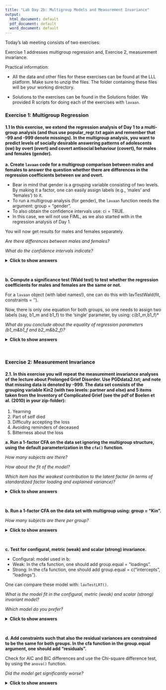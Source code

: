 ```yaml
---
title: "Lab Day 2b: Multigroup Models and Measurement Invariance"
output:
  html_document: default
  pdf_document: default
  word_document: default
---
```


Today’s lab meeting consists of two exercises:

Exercise 1 addresses multigroup regression and, Exercise 2, measurement invariance.

Practical information:

* All the data and other files for these exercises can be found at the LLL platform. Make sure to unzip the files. The folder containing these files will be your working directory.

* Solutions to the exercises can be found in the Solutions folder. We provided R scripts for doing each of the exercises with `lavaan`.

### Exercise 1: Multigroup Regression

#### 1.1 In this exercise, we extend the regression analysis of Day 1 to a multi-group analysis (and thus use popular_regr.txt again and remember that -99 and -999 denote missings). In the multigroup analysis, you want to predict levels of socially desirable answering patterns of adolescents (sw) by overt (overt) and covert antisocial behaviour (covert), for males and females (gender).

**a. Create `lavaan` code for a multigroup comparison between males and females to answer the question whether there are differences in the regression coefficients between sw and overt.**

 * Bear in mind that gender is a grouping variable consisting of two levels. By making it a factor, one can easily assign labels (e.g., ‘males’ and ‘females’) to it.
 * To run a multigroup analysis (for gender), the `lavaan` function needs the argument: group = "gender".
 * To also obtain the confidence intervals use: ci = TRUE.
 * In this case, we will not use FIML, as we also started with in the regression analysis of Day 1.
 
You will now get results for males and females separately. 

*Are there differences between males and females?*

*What do the confidence intervals indicate?*

<details><summary><b>Click to show answers</b></summary>

**Get started:**

```r
if (!require("lavaan")) install.packages("lavaan", dependencies = TRUE)
```

```r
library(lavaan) 
```

**Read in the data:**

```r
data_regr <- read.table("popular_regr.txt", header = T)

#If data without header, then: 
colnames(data_regr) <- c("respnr", "Dutch", "gender", "sw", "covert", "overt")
```


**Denote missing values:**

Missing values are labelled -99 and -999, so set this to NA:

```r
data_regr[sapply(data_regr, function(x) as.character(x) %in% c("-99", "-999") )] <- NA 
```

If you forget to tell R that -99 and -999 are used to denote missing data, these values will be treated as being observed. 

**Recoding variables:**

Besides sw, overt, and covert we now also use the variable gender. Since we read in a text file, there is no information about measurement level. Thus, we want to denote that the variable 'gender' is a factor, although it is not necessary in case of two levels. It is, however, helpful in assigning names to the levels.

```r
data_regr$gender <- factor(data_regr$gender, labels = c("male", "female"))

#summary(data_regr$gender)
```

**Specify the multigroup regression model:**

Now, let us run a multigroup regression model predicting levels of socially desirable answering patterns of adolescents (sw) using the predictors overt (overt) and covert antisocial behaviour (covert), for both males and females.

To run a multigroup regression with `lavaan`, we need to add: group = "gender" to the `lavaan` function. It does not affect the model specification:

```r
model.regression <- '
  sw ~ overt + covert # regression
  sw ~~ sw            # residual variance
  sw ~ 1              # intercept
'
```

**Fit the multigroup regression model using the `lavaan` function:**

```r
fit_MGregr <- lavaan(model = model.regression, data = data_regr,
                     group = "gender") # multigroup specification
```

**Get a summary of the model:**

```r
summary(fit_MGregr, standardized=TRUE, fit.measures = TRUE, rsquare = TRUE, ci = TRUE)
```

**Get the parameter estimates from the model fit:**

You can call for the parameter estimates in a few different ways, as outlined below. 

```r
coef(fit_MGregr)                 # unstandardized regression parameters

parameterEstimates(fit_MGregr)   # all unstandardized parameters - with extra information

standardizedSolution(fit_MGregr) # all standardized parameters - with extra information
```

**Get the model fit measures:**

Again, you can call for the model fit measures in a few different ways. 

```r
fitMeasures(fit_MGregr)   # many model fit measures

fitMeasures(fit_MGregr, c("cfi", "tli", "rmsea","srmr")) # ask for specific model fit measures
                        

inspect(fit_MGregr, 'r2') # R-square (for sw)

# Technical output
lavInspect(fit_MGregr) # Comparable to TECH1 in Mplus
```

**Possible conclusions:**

* The standardized effect of covert on sw appears to be stronger for females (-0.478) than males (-0.438) and reverse for the effect of overt (-0.161 for males compared to -0.112 for females). 
* However, the confidence intervals for sw on covert and overt show a large overlap for males and females. 
* Additionally, the regression coefficients for the males are included in the confidence intervals for the females and vice versa. 
* Therefore, we are below going to test whether the differences between the regression coefficients for males and females are statistically significant. 

**Plot the results:**

```r
if (!require("lavaanPlot")) install.packages("lavaanPlot") # install this package first (once)
library(lavaanPlot)
lavaanPlot(model = fit_MGregr, node_options = list(shape = "box", fontname = "Helvetica"), 
           edge_options = list(color = "grey"), coefs = T, stand = T, covs = T) # plot

# Alternative
if (!require("tidySEM")) install.packages("tidySEM") # install this package first (once)
library(tidySEM)
graph_sem(fit_MGregr) # plot

# Another alternative
if (!require("semPlot")) install.packages("semPlot") # install this package first (once)
library(semPlot)
semPaths(fit_MGregr, "par", weighted = FALSE, nCharNodes = 7, shapeMan = "rectangle",
         sizeMan = 8, sizeMan2 = 5) # plot
```
 
</details>

<br>

**b. Compute a significance test (Wald test) to test whether the regression coefficients for males and females are the same or not.**

For a `lavaan` object (with label names!), one can do this with lavTestWald(fit, constraints = ‘<insert equality restriction>’). 

Now, there is only one equation for both groups, so one needs to assign two labels (say, b1_m and b1_f) to the ‘single’ parameter, by using: c(b1_m,b1_f)*

*What do you conclude about the equality of regression parameters (b1_m&b1_f and b2_m&b2_f)?*

<details><summary><b>Click to show answers</b></summary>

**Test equality of the regression coefficients:**

Next, we need to test whether the regression coefficients for males and females are the same.

Now, we want to constrain 'a single parameter' to be equal across two groups. Therefore, we need to label this parameter for both groups, so using 2 labels. This we need to do for both regression coefficient parameters.

**Specify the model:**

```r
model.regression_equal <- '
  # model with labeled parameters
  sw ~ c(b1_m,b1_f)*overt + c(b2_m,b2_f)*covert # regression
  sw ~~ sw                                      # residual variance
  sw ~ 1                                        # intercept
'
```

**Fit the model:**

```r
# Fit model
fit_MGregr_equal <- lavaan(model = model.regression_equal, data = data_regr,
                     group = "gender") # multigroup specification
```

**Conduct a Wald test:**

```r
lavTestWald(fit_MGregr_equal, constraints = 'b1_m == b1_f; b2_m == b2_f')
```

The Wald test with df=1 is 1.035524, p = 0.5958526. Thus, we do not reject the null that the two regression coefficients for both groups are equal. Hence, we conclude that there is no evidence for a difference between b1_m and b1_f and between b2_m and b2_f.

In case one wants the model results for which the regression coefficients are the same:

**Specify the model:**

```r
# Model specification
model.regression_equal <- '
  # model with labeled parameters
  sw ~ c(b1_m,b1_f)*overt + c(b2_m,b2_f)*covert # regression
  sw ~~ sw                                      # residual variance
  sw ~ 1                                        # intercept
  #
  # constraints
  b1_m == b1_f; b2_m == b2_f
'
```

**Fit  the model:**

```r
fit_MGregr_equal <- lavaan(model = model.regression_equal, data = data_regr,
                           group = "gender") # multigroup specification 
```

**Get the model summary**

```r
summary(fit_MGregr_equal, standardized=TRUE, fit.measures=TRUE)

fitMeasures(fit_MGregr_equal, c("cfi", "tli", "rmsea","srmr")) # alternative for specific fit measures
```

</details>

<br>

### Exercise 2: Measurement Invariance

#### 2.1. In this exercise you will repeat the measurement invariance analyses of the lecture about Prolonged Grief Disorder. Use PGDdata2.txt; and note that missing data is denoted by -999. The data set consists of the grouping variable Kin2 (with two levels: partner and else) and 5 items taken from the Inventory of Complicated Grief (see the pdf of Boelen et al. (2010) in your zip-folder):

1. Yearning
2. Part of self died
3. Difficulty accepting the loss
4. Avoiding reminders of deceased
5. Bitterness about the loss 

**a. Run a 1-factor CFA on the data set ignoring the multigroup structure, using the default parameterization in the `cfa()` function.**

*How many subjects are there?*

*How about the fit of the model?*

*Which item has the weakest contribution to the latent factor (in terms of standardized factor loading and explained variance)?*

<details><summary><b>Click to show answers</b></summary>

**Read in the data:**
```r
data_PGD <- read.table("PGDdata2.txt", header = T)
```

**Denote missing values:**
```r
data_PGD[sapply(data_PGD, function(x) as.character(x) %in% c("-999") )] <- NA 

data_PGD$Kin2 <- factor(data_PGD$Kin2, labels = c("partner", "else"))

#summary(data_PGD$Kin2)
```

**Correlations for the items of interest: b1pss1 b2pss2 b3pss3 b4pss4 b5pss5**

```r
if (!require("Hmisc")) install.packages("Hmisc", dependencies = TRUE)
library(Hmisc)

res <- rcorr(as.matrix(data_PGD[,2:6])) # rcorr() accepts matrices only
round(res$r, 3) # Correlation matrix (rounded to 3 decimals)
```

**One-Factor CFA:**

Specify and fit the model, then get the summary and fit measures:

```r
# Specify:
model.1CFA <- "
 F  =~ b1pss1 + b2pss2 + b3pss3 + b4pss4 + b5pss5
"

# Fit:
fit_1CFA <- cfa(model.1CFA, data=data_PGD,
                missing='fiml', fixed.x=F) # Specify FIML 

# Summary:
summary(fit_1CFA, standardized = T)

# Fit statsitics:
fitMeasures(fit_1CFA, c("chisq", "df", "pvalue", "cfi", "tli", "rmsea","srmr")) 

lavInspect(fit_1CFA) # alternative
```

There number of observations is 571. Thus, there are 571 subjects.

Using the rules of thumb, we can conclude that the fit of the model is acceptable (RMSEA < .06, SRMR < .08, CFI/TLI > .95). 

Item 2 has the weakest contribution to the factor.Its standardized factor loading (Std.all) is 0.494. Hence, the item explains 100%*0.494^2 = approx 24.4% of the factor its variance.

</details>

<br>

**b. Run a 1-factor CFA on the data set with multigroup using: group = "Kin".**

*How many subjects are there per group?*

<details><summary><b>Click to show answers</b></summary>

**Multigroup one-factor CFA:**

Specify and fit the model, then get the summary and fit measures:

```r
# Specify:
model.1CFA <- "
 F  =~ b1pss1 + b2pss2 + b3pss3 + b4pss4 + b5pss5
"

# Fit:
fit_MG1CFA <- cfa(model.1CFA, data=data_PGD,
                group = 'Kin2',
                missing='fiml', fixed.x=F) # Specify FIML 

# Summary:
summary(fit_MG1CFA, standardized = T)

# Fit statistics:
fitMeasures(fit_MG1CFA, c("chisq", "df", "pvalue", "cfi", "tli", "rmsea","srmr")) 

lavInspect(fit_MG1CFA) # alternative
```

There number of observations per group are:

* 190 in the partner group
* 379 other

</details>

<br>

**c. Test for configural, metric (weak) and scalar (strong) invariance.**

* Configural: model used in b:
* Weak: In the cfa function, one should add group.equal = "loadings".
* Strong: In the cfa function, one should add group.equal = c("intercepts", "loadings").

One can compare these model with: `lavTestLRT()`.

*What is the model fit in the configural, metric (weak) and scalar (strong) invariant model? *

*Which model do you prefer?*

<details><summary><b>Click to show answers</b></summary>

**Measurement invariance testing:**

Before one compares parameters across multiple groups, one first needs to establish measurement invariance. When data is continuous, testing for measurement invariance involves a fixed sequence of model comparison tests. A typical sequence involves three models:

Model 1: configural invariance. 
* The same factor structure is imposed on all groups.

```r
# configural invariance - the same as fit_MG1CFA
fit_MG1CFA_ci <- cfa(model.1CFA, data=data_PGD,
                  group = 'Kin2',
                  missing='fiml', fixed.x=F)
```

Model 2: metric/weak invariance. 
* The factor loadings are constrained to be equal across groups.

```r
# metric/weak invariance
fit_MG1CFA_wi <- cfa(model.1CFA, data=data_PGD,
                     group = 'Kin2',
                     missing='fiml', fixed.x=F,
                      group.equal = "loadings") 
```

Model 3: scalar/strong invariance. 
* The factor loadings and intercepts are constrained to be equal across groups.

```r
# scalar/strong invariance
fit_MG1CFA_si <- cfa(model.1CFA, data=data_PGD,
                     group = 'Kin2',
                     missing='fiml', fixed.x=F,
                      group.equal = c("intercepts", "loadings"))
```

To compare the models the following code can be run:

```r
lavTestLRT(fit_MG1CFA_ci, fit_MG1CFA_wi, fit_MG1CFA_si)
```

Because we provided three model fits, it will produce two tests: 

1. the first model versus the second model. 
2. the second model versus the third model. 

Chi-Squared Difference Test

Model         |Df |  AIC  | BIC    | Chisq | Chisq diff | Df diff | Pr(>Chisq)  
--------------|:-:|:-----:|:------:|:-----:|:----------:|:-------:|:-----------
fit_MG1CFA_ci  10  6488.1  6618.4  11.329                                
fit_MG1CFA_wi  14  6488.2  6601.1  19.417  8.0876        4         0.08842 .
fit_MG1CFA_si  18  6485.1  6580.6  24.297  4.8802        4         0.29982  
------------------------------------------------------------------------------|
Signif. codes:  0 ‘***’ 0.001 ‘**’ 0.01 ‘*’ 0.05 ‘.’ 0.1 ‘ ’ 1
------------------------------------------------------------------------------|

**Possible Conclusions:**

The configural model fits the data (chi-square = 11.329, p = .33 ):

```r
fitMeasures(fit_MG1CFA_ci, c("chisq", "df", "pvalue", "cfi", "tli", "rmsea","srmr"))
```

From there on, we evaluate whether the more constrained model does not fit the data worse than the less constrained model:

Because the first p-value is non-significant, we conclude that:

* weak invariance (equal factor loadings) is supported in this dataset.
* Stated otherwise: The metric invariance model does not fit worse than the configural model.
* Because the second p-value is also non-significant, we conclude that strong invariance (equal intercepts and factor loadings) is also supported.
* In SEM, one always prefer parsimony: the model with the most df. Thus, we prefer the scalar invariance model, where both factor loadings and intercepts are constrained (to be equal). 
* Since the latent variable in the scalar model means the same thing across the two groups, we can compare values on the latent variable.

*Note:* Let us say that the second p-value is significant.

* Then, strong invariance is not supported. 
* Then, it is unwise to directly compare parameters across the two groups.

**Plot:**

Plot the results. 

```r
if (!require("tidySEM")) install.packages("tidySEM") # install this package first (once)
library(tidySEM)

graph_sem(fit_MG1CFA_si) # plot
```

</details>

<br>

**d. Add constraints such that also the residual variances are constrained to be the same for both groups. In the cfa function in the group.equal argument, one should add "residuals".**

Check for AIC and BIC differences and use the Chi-square difference test, by using the `anova()` function.

*Did the model get significantly worse? *

<details><summary><b>Click to show answers</b></summary>

**Adding constraints:**

Add constraints such that also the residual variances are constrained to be the same for both groups: 

```r
# Fit model:
fit_MG1CFA_si_res <- cfa(model.1CFA, data=data_PGD,
                     group = 'Kin2',
                     missing='fiml', fixed.x=F,
                     group.equal = c("intercepts", "loadings", "residuals")) # constraints
#group.equal = c("residual.covariances")

# Fit measures
fitMeasures(fit_MG1CFA_si_res, c("chisq", "df", "pvalue", "cfi", "tli", "rmsea","srmr"))

lavInspect(fit_MG1CFA_si_res) # alternative
```

Compare this model (fit_MG1CFA_si_res) to one without (fit_MG1CFA_si):

```r
anova(fit_MG1CFA_si_res, fit_MG1CFA_si)
```

Chi-Squared Difference Test

Model             |Df   |  AIC    | BIC      | Chisq        | Chisq diff | Df diff    | Pr(>Chisq)|  
------------------|:----|:--------|:---------|:-------------|:-----------|:-----------|:----------|
fit_MG1CFA_si     | 18  | 6485.1  |  6580.6  |  24.297      |            |            |                              
fit_MG1CFA_si_res | 23  | 6485.3  |  6559.2  |  34.565      | 10.268     |   5        |  0.06799 

Signif. codes: 0 ‘ *** ’  0.001 ‘ ** ’ 0.01 ‘ * ’  0.05 ‘.’ 0.1 ‘ ’  1                    


**Possible conclusion:**
* Delta chi-square (5) = 10.268, p= 0.068.
* Hence, the model is not significantly worse. That is, The residual variances are also equal. 
* Bear in mind that we always prefer a more parsimonious model (= more df, that is, less parameters to be estimated) when we compare two models. 

</details>

<br>
